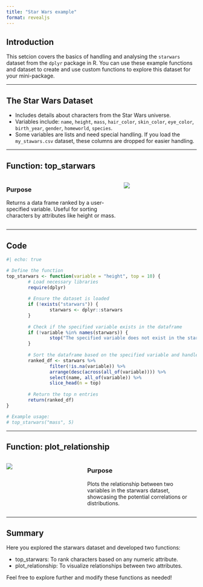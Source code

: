 ```yaml
---
title: "Star Wars example"
format: revealjs
---
```


## Introduction

This setcion covers the basics of handling and analysing the `starwars` dataset from the `dplyr` package in R. You can use these example functions and dataset to create and use custom functions to explore this dataset for your mini-package.

---

## The Star Wars Dataset

- Includes details about characters from the Star Wars universe.
- Variables include: `name`, `height`, `mass`, `hair_color`, `skin_color`, `eye_color`, `birth_year`, `gender`, `homeworld`, `species`.
- Some variables are lists and need special handling. If you load the `my_stawars.csv` dataset, these columns are dropped for easier handling.

---

## Function: top_starwars

::: {.columns}

::: {.column width="60%"}

### Purpose

Returns a data frame ranked by a user-specified variable. Useful for sorting characters by attributes like height or mass.

:::

:::{.column width="40%"}

![](../../images/sw1.png)

:::
:::

---

## Code

```r
#| echo: true

# Define the function
top_starwars <- function(variable = "height", top = 10) {
        # Load necessary libraries
        require(dplyr)
        
        # Ensure the dataset is loaded
        if (!exists("starwars")) {
                starwars <- dplyr::starwars
        }
        
        # Check if the specified variable exists in the dataframe
        if (!variable %in% names(starwars)) {
                stop("The specified variable does not exist in the starwars dataset.")
        }
        
        # Sort the dataframe based on the specified variable and handle missing values
        ranked_df <- starwars %>% 
                filter(!is.na(variable)) %>%
                arrange(desc(across(all_of(variable)))) %>%
                select(name, all_of(variable)) %>% 
                slice_head(n = top)
        
        # Return the top n entries
        return(ranked_df)
}

# Example usage:
# top_starwars("mass", 5)

```


---

## Function: plot_relationship

::: {.columns}

::: {.column width="40%"}

![](../../images/sw2.png)
:::

:::{.column width="60%"}

### Purpose
Plots the relationship between two variables in the starwars dataset, showcasing the potential correlations or distributions.

:::
:::

---

## Summary

Here you explored the starwars dataset and developed two functions:

- top_starwars: To rank characters based on any numeric attribute.
- plot_relationship: To visualize relationships between two attributes.

Feel free to explore further and modify these functions as needed!
